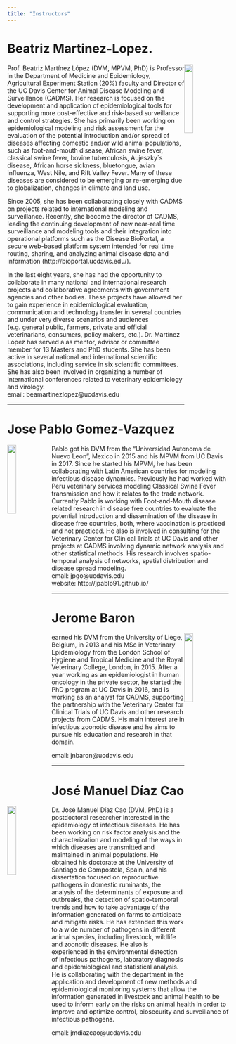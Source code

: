 ```yaml
---
title: "Instructors"
---
```


# Beatriz Martinez-Lopez.  

<img src ="Images/MPVM-Beatriz.jpg" style="width:20%;float:right">

Prof. Beatriz Martínez López (DVM, MPVM, PhD) is Professor in the Department of Medicine and Epidemiology, Agricultural Experiment Station (20%) faculty and Director of the UC Davis Center for Animal Disease Modeling and Surveillance (CADMS). Her research is focused on the development and application of epidemiological tools for supporting more cost-effective and risk-based surveillance and control strategies. She has primarily been working on epidemiological modeling and risk assessment for the evaluation of the potential introduction and/or spread of diseases affecting domestic and/or wild animal populations, such as foot-and-mouth disease, African swine fever, classical swine fever, bovine tuberculosis, Aujeszky´s disease, African horse sickness, bluetongue, avian influenza, West Nile, and Rift Valley Fever. Many of these diseases are considered to be emerging or re-emerging due to globalization, changes in climate and land use. 

Since 2005, she has been collaborating closely with CADMS on projects related to international modeling and surveillance. Recently, she become the director of CADMS, leading the continuing development of new near-real time surveillance and modeling tools and their integration into operational platforms such as the Disease BioPortal, a secure web-based platform system intended for real time routing, sharing, and analyzing animal disease data and information (http://bioportal.ucdavis.edu/).

In the last eight years, she has had the opportunity to collaborate in many national and international research projects and collaborative agreements with government agencies and other bodies. These projects have allowed her to gain experience in epidemiological evaluation, communication and technology transfer in several countries and under very diverse scenarios and audiences (e.g. general public, farmers, private and official veterinarians, consumers, policy makers, etc.). Dr. Martínez López has served a as mentor, advisor or committee member for 13 Masters and PhD students. She has been active in several national and international scientific associations, including service in six scientific committees. She has also been involved in organizing a number of international conferences related to veterinary epidemiology and virology.  
email: beamartinezlopez@ucdavis.edu    
  
_____________________________________________
  
  
# Jose Pablo Gomez-Vazquez

<img src ="Images/Headshot.png" style="width:20%;float:left">

Pablo got his DVM from the "Universidad Autonoma de Nuevo Leon", Mexico in 2015 and his MPVM from UC Davis in 2017. Since he started his MPVM, he has been collaborating with Latin American countries for modeling infectious disease dynamics. Previously he had worked with Peru veterinary services modeling Classical Swine Fever transmission and how it relates to the trade network. Currently Pablo is working with Foot-and-Mouth disease related research in disease free countries to evaluate the potential introduction and dissemination of the disease in disease free countries, both, where vaccination is practiced and not practiced. He also is involved in consulting for the Veterinary Center for Clinical Trials at UC Davis and other projects at CADMS involving dynamic network analysis and other statistical methods. His research involves spatio-temporal analysis of networks, spatial distribution and disease spread modeling.  
email: jpgo@ucdavis.edu  
website: http://jpablo91.github.io/

_____________________________________________

  
# Jerome Baron
<img src ="Images/JB.jpg" style="width:20%;float:right">  

earned his DVM from the University of Liège, Belgium, in 2013 and his MSc in Veterinary Epidemiology from the London School of Hygiene and Tropical Medicine and the Royal Veterinary College, London, in 2015. After a year working as an epidemiologist in human oncology in the private sector, he started the PhD program  at UC Davis in 2016, and is working as an analyst for CADMS, supporting the partnership with the Veterinary Center for Clinical Trials of UC Davis and other research projects from CADMS. His main interest are in infectious zoonotic disease and he aims to pursue his education and research in that domain.
  
email: jnbaron@ucdavis.edu
  
_____________________________________________

  
# José Manuel Díaz Cao

<img src ="Images/JM.jpg" style="width:20%;float:left">  

Dr. José Manuel Díaz Cao (DVM, PhD) is a postdoctoral researcher interested in the epidemiology of infectious diseases. He has been working on risk factor analysis and the characterization and modeling of the ways in which diseases are transmitted and maintained in animal populations. He obtained his doctorate at the University of Santiago de Compostela, Spain, and his dissertation focused on reproductive pathogens in domestic ruminants, the analysis of the determinants of exposure and outbreaks, the detection of spatio-temporal trends and how to take advantage of the information generated on farms to anticipate and mitigate risks. He has extended this work to a wide number of pathogens in different animal species, including livestock, wildlife and zoonotic diseases. He also is experienced in the environmental detection of infectious pathogens, laboratory diagnosis and epidemiological and statistical analysis. He is collaborating with the department in the application and development of new methods and epidemiological monitoring systems that allow the information generated in livestock and animal health to be used to inform early on the risks on animal health in order to improve and optimize control, biosecurity and surveillance of infectious pathogens.   

email: jmdiazcao@ucdavis.edu  
